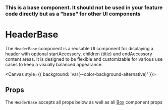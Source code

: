 
### This is a base component. It should not be used in your feature code directly but as a "base" for other UI components

# HeaderBase

The `HeaderBase` component is a reusable UI component for displaying a header with optional startAccessory, children (title) and endAccessory content areas. It is designed to be flexible and customizable for various use cases to keep a visually balanced appearance.

<Canvas style={{ background: 'var(--color-background-alternative)' }}>
  <Story id="components-componentlibrary-bannerbase--default-story" />
</Canvas>

## Props

The `HeaderBase` accepts all props below as well as all [Box](/docs/components-ui-box--default-story#props) component props

<ArgsTable of={HeaderBase} />

